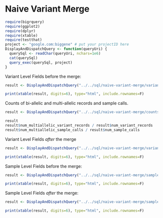 <!-- R Markdown Documentation, DO NOT EDIT THE PLAIN MARKDOWN VERSION OF THIS FILE -->

<!-- Licensed under the Apache License, Version 2.0 (the "License"); -->
<!-- you may not use this file except in compliance with the License. -->
<!-- You may obtain a copy of the License at -->

<!--     http://www.apache.org/licenses/LICENSE-2.0 -->

<!-- Unless required by applicable law or agreed to in writing, software -->
<!-- distributed under the License is distributed on an "AS IS" BASIS, -->
<!-- WITHOUT WARRANTIES OR CONDITIONS OF ANY KIND, either express or implied. -->
<!-- See the License for the specific language governing permissions and -->
<!-- limitations under the License. -->


Naive Variant Merge
========================================

```r
require(bigrquery)
require(ggplot2)
require(dplyr)
require(xtable)
require(testthat)
project <- "google.com:biggene" # put your projectID here
DisplayAndDispatchQuery <- function(queryUri) {
  querySql <- readChar(queryUri, nchars=1e6)
  cat(querySql)
  query_exec(querySql, project)
}
```

Variant Level Fields before the merge:
```r
result <- DisplayAndDispatchQuery("../../sql/naive-variant-merge/variant-level-fields-prior-to-merge.sql")
```
```r
print(xtable(result, digits=6), type="html", include.rownames=F)
```

Counts of bi-allelic and multi-allelic records and sample calls.
```r
result <- DisplayAndDispatchQuery("../../sql/naive-variant-merge/counts-of-biallelic-and-multiallelic-calls.sql")
```
```r
result
result$num_multiallelic_variant_records / result$num_variant_records
result$num_multiallelic_sample_calls / result$num_sample_calls
```

Variant Level Fields *after* the merge
```r
result <- DisplayAndDispatchQuery("../../sql/naive-variant-merge/variant-level-fields-after-merge.sql")
```
```r
print(xtable(result, digits=6), type="html", include.rownames=F)
```

Sample Level Fields before the merge:
```r
result <- DisplayAndDispatchQuery("../../sql/naive-variant-merge/sample-level-fields-prior-to-merge.sql")
```
```r
print(xtable(result, digits=6), type="html", include.rownames=F)
```

Sample Level Fields *after* the merge:
```r
result <- DisplayAndDispatchQuery("../../sql/naive-variant-merge/sample-level-fields-after-merge.sql")
```
```r
print(xtable(result, digits=6), type="html", include.rownames=F)
```
